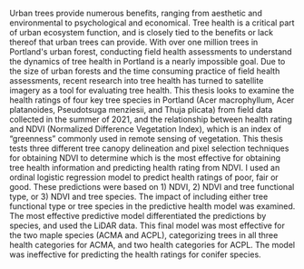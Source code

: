 Urban trees provide numerous benefits, ranging from aesthetic and environmental to psychological and economical. Tree health is a critical part of urban ecosystem function, and is closely tied to the benefits or lack thereof that urban trees can provide. 
With over one million trees in Portland&#39;s urban forest, conducting field health assessments to understand the dynamics of tree health in Portland is a nearly impossible goal. 
Due to the size of urban forests and the time consuming practice of field health assessments, recent research into tree health has turned to satellite imagery as a tool for evaluating tree health. 
This thesis looks to examine the health ratings of four key tree species in Portland (Acer macrophyllum, Acer platanoides, Pseudotsuga menziesii, and Thuja plicata) from field data collected in the summer of 2021, and the relationship between health rating and NDVI (Normalized Difference Vegetation Index), which is an index of "greenness" commonly used in remote sensing of vegetation. 
This thesis tests three different tree canopy delineation and pixel selection techniques for obtaining NDVI to determine which is the most effective for obtaining tree health information and predicting health rating from NDVI. 
I used an ordinal logistic regression model to predict health ratings of poor, fair or good. These predictions were based on 1) NDVI, 2) NDVI and tree functional type, or 3) NDVI and tree species. The impact of including either tree functional type or tree species in the predictive health model was examined. The most effective predictive model differentiated the predictions by species, and used the LiDAR data. This final model was most effective for the two maple species (ACMA and ACPL), categorizing trees in all three health categories for ACMA, and two health categories for ACPL. 
The model was ineffective for predicting the health ratings for conifer species.


